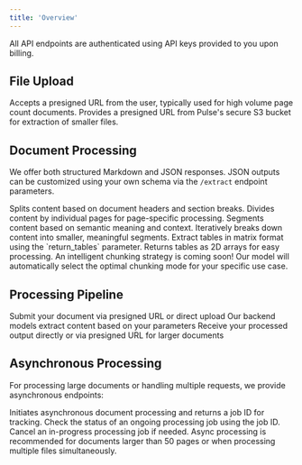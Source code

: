 ```yaml
---
title: 'Overview'
---
```


All API endpoints are authenticated using API keys provided to you upon billing.

## File Upload

<CardGroup cols={2}>
  <Card
    title="/extract Endpoint"
    icon="cloud-arrow-up"
  >
    Accepts a presigned URL from the user, typically used for high volume page count documents.
  </Card>
  <Card
    title="/convert Endpoint"
    icon="cloud-arrow-down"
  >
    Provides a presigned URL from Pulse's secure S3 bucket for extraction of smaller files.
  </Card>
</CardGroup>

## Document Processing

We offer both structured Markdown and JSON responses. JSON outputs can be customized using your own schema via the `/extract` endpoint parameters.

<CardGroup cols={2}>
  <Card
    title="Header Chunking"
    icon="heading"
  >
    Splits content based on document headers and section breaks.
  </Card>
  <Card
    title="Page Chunking"
    icon="file"
  >
    Divides content by individual pages for page-specific processing.
  </Card>
  <Card
    title="Semantic Chunking"
    icon="brain"
  >
    Segments content based on semantic meaning and context.
  </Card>
  <Card
    title="Recursive Chunking"
    icon="repeat"
  >
    Iteratively breaks down content into smaller, meaningful segments.
  </Card>
  <Card
    title="Table Extraction"
    icon="table"
  >
    Extract tables in matrix format using the `return_tables` parameter. Returns tables as 2D arrays for easy processing.
  </Card>
</CardGroup>

<Note>
  An intelligent chunking strategy is coming soon! Our model will automatically select the optimal chunking mode for your specific use case.
</Note>

## Processing Pipeline

<Steps>
  <Step title="Upload" icon="cloud-arrow-up">
    Submit your document via presigned URL or direct upload
  </Step>
  <Step title="Process" icon="wand-magic-sparkles">
    Our backend models extract content based on your parameters
  </Step>
  <Step title="Response" icon="download">
    Receive your processed output directly or via presigned URL for larger documents
  </Step>
</Steps>

## Asynchronous Processing

For processing large documents or handling multiple requests, we provide asynchronous endpoints:

<CardGroup cols={2}>
  <Card
    title="/extract_async Endpoint"
    icon="clock"
  >
    Initiates asynchronous document processing and returns a job ID for tracking.
  </Card>
  <Card
    title="/poll Endpoint"
    icon="magnifying-glass"
  >
    Check the status of an ongoing processing job using the job ID.
  </Card>
  <Card
    title="/cancel Endpoint"
    icon="stop"
  >
    Cancel an in-progress processing job if needed.
  </Card>
</CardGroup>

<Note>
  Async processing is recommended for documents larger than 50 pages or when processing multiple files simultaneously.
</Note>
